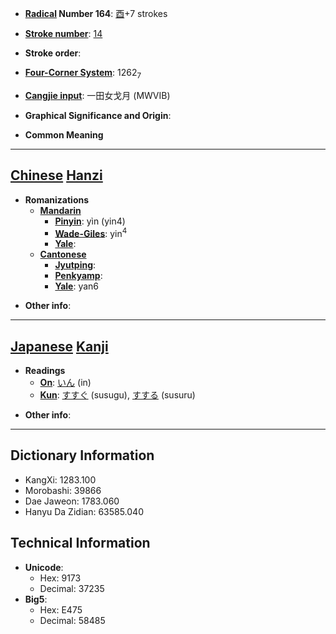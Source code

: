 * '''[[Wiktionary:Chinese radical index| Radical]] Number 164''': [[Wiktionary:Chinese radical index 酉|酉]]+7 strokes

* '''[[Wiktionary:Chinese total strokes index|Stroke number]]''': [[Wiktionary:Chinese total strokes index 14|14]]

* '''Stroke order''': 

* '''[[Wiktionary:Chinese four corner index|Four-Corner System]]''': 1262<sub>7</sub>

* '''[[Wiktionary:Chinese Cangjie index|Cangjie input]]''': 一田女戈月 (MWVIB)

* '''Graphical Significance and Origin''': 

* '''Common Meaning'''

----

== [[Chinese]] [[Hanzi]] ==

* '''Romanizations'''
** '''[[Mandarin]]'''
*** '''[[Pinyin]]''': yìn (yin4)
*** '''[[Wade-Giles]]''': yin<sup>4</sup>
*** '''[[Yale]]''': 
** '''[[Cantonese]]'''
*** '''[[Jyutping]]''':
*** '''[[Penkyamp]]''': 
*** '''[[Yale]]''': yan6

* '''Other info''': 

----

== [[Japanese]] [[Kanji]] ==

* '''Readings'''
** '''[[On]]''': [[いん]] (in)
** '''[[Kun]]''': [[すすぐ]] (susugu), [[すする]] (susuru)

* '''Other info''':  

----

== Dictionary Information ==

* KangXi: 1283.100
* Morobashi: 39866
* Dae Jaweon: 1783.060
* Hanyu Da Zidian: 63585.040

== Technical Information ==

* '''Unicode''':
** Hex: 9173
** Decimal: 37235
* '''Big5''':
** Hex: E475
** Decimal: 58485